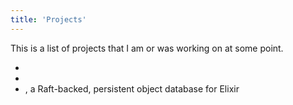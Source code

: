 ```yaml
---
title: 'Projects'
---
```



This is a list of projects that I am or was working on at some point.

* <L name="ruby-time-travel-debugger" from="projects" />
* <L name="kifusearch" from="projects" />
* <L name="hako" from="projects" />, a Raft-backed, persistent object database for Elixir